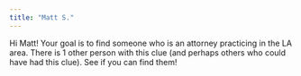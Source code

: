 ```yaml
---
title: "Matt S."
---
```


Hi Matt! Your goal is to find someone who is an attorney practicing in the LA area. There is 1 other person with this clue (and perhaps others who could have had this clue). See if you can find them!

